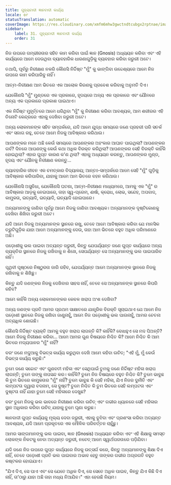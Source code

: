 ```yaml
---
title: ଗୁହ୍ୟବାଦୀ ଜ୍ଞାନବାଦୀ କାର୍ଯ୍ୟ
locale: or
statusTranslation: automatic
coverImage: https://res.cloudinary.com/xmfm6mhw3gwctndtcubgx2rptnae/image/upload/v1740468922/small_cover_tratado_de_psicologia_revolucionaria_a4c0dca4e0.webp
sidebar:
    label: 31. ଗୁହ୍ୟବାଦୀ ଜ୍ଞାନବାଦୀ କାର୍ଯ୍ୟ
    order: 31
---
```

ନିଜ ଉପରେ ଗମ୍ଭୀରତାର ସହିତ କାମ କରିବା ପାଇଁ ଜ୍ଞାନ (Gnosis) ଅଧ୍ୟୟନ କରିବା ଏବଂ ଏହି କାର୍ଯ୍ୟରେ ଆମେ ଦେଉଥିବା ବ୍ୟାବହାରିକ ଧାରଣାଗୁଡ଼ିକୁ ବ୍ୟବହାର କରିବା ଜରୁରୀ ଅଟେ।

ତଥାପି, ପୂର୍ବରୁ ନିରୀକ୍ଷଣ ନକରି କୌଣସି ନିର୍ଦ୍ଦିଷ୍ଟ "ମୁଁ" କୁ ଭାଙ୍ଗିବା ଉଦ୍ଦେଶ୍ୟରେ ଆମେ ନିଜ ଉପରେ କାମ କରିପାରିବୁ ନାହିଁ।

ଆତ୍ମ-ନିରୀକ୍ଷଣ ଆମ ଭିତରେ ଏକ ଆଲୋକ କିରଣକୁ ପ୍ରବେଶ କରିବାକୁ ଅନୁମତି ଦିଏ।

ଯେକୌଣସି "ମୁଁ" ମୁଣ୍ଡରେ ଏକ ପ୍ରକାରେ, ହୃଦୟରେ ଅନ୍ୟ ଏକ ପ୍ରକାରେ ଏବଂ ଯୌନରେ ଅନ୍ୟ ଏକ ପ୍ରକାରେ ପ୍ରକାଶ ପାଇଥାଏ।

ଏକ ନିର୍ଦ୍ଦିଷ୍ଟ ମୁହୂର୍ତ୍ତରେ ଆମେ ଧରିଥିବା "ମୁଁ" କୁ ନିରୀକ୍ଷଣ କରିବା ଆବଶ୍ୟକ, ଆମ ଶରୀରର ଏହି ତିନୋଟି କେନ୍ଦ୍ରରେ ଏହାକୁ ଦେଖିବା ଜରୁରୀ ଅଟେ।

ଅନ୍ୟ ଲୋକମାନଙ୍କ ସହିତ ସମ୍ପର୍କରେ, ଯଦି ଆମେ ଯୁଦ୍ଧ ସମୟରେ ଜଣେ ପ୍ରହରୀ ପରି ସତର୍କ ଏବଂ ସଜାଗ ରହୁ, ତେବେ ଆମେ ନିଜକୁ ଆବିଷ୍କାର କରିଥାଉ।

ଆପଣଙ୍କର ମନେ ଅଛି କେଉଁ ସମୟରେ ଆପଣଙ୍କର ଅହଂକାର ଆଘାତ ପାଇଥିଲା? ଆପଣଙ୍କର ଗର୍ବ? ଦିନରେ ଆପଣଙ୍କୁ କେଉଁ କଥା ଅଧିକ ବିରକ୍ତ କରିଥିଲା? ଆପଣଙ୍କର ସେହି ବିରକ୍ତି କାହିଁକି ହୋଇଥିଲା? ଏହାର ଗୁପ୍ତ କାରଣ କ'ଣ ଥିଲା? ଏହାକୁ ଅଧ୍ୟୟନ କରନ୍ତୁ, ଆପଣଙ୍କର ମୁଣ୍ଡ, ହୃଦୟ ଏବଂ ଯୌନକୁ ନିରୀକ୍ଷଣ କରନ୍ତୁ...

ବ୍ୟାବହାରିକ ଜୀବନ ଏକ ଚମତ୍କାର ବିଦ୍ୟାଳୟ; ଆନ୍ତଃ-ସମ୍ପର୍କରେ ଆମେ ସେହି "ମୁଁ" ଗୁଡ଼ିକୁ ଆବିଷ୍କାର କରିପାରିବା, ଯାହାକୁ ଆମେ ଆମ ଭିତରେ ବହନ କରିଥାଉ।

ଯେକୌଣସି ଅସୁବିଧା, ଯେକୌଣସି ଘଟଣା, ଆତ୍ମ-ନିରୀକ୍ଷଣ ମାଧ୍ୟମରେ, ଆମକୁ ଏକ "ମୁଁ" ର ଆବିଷ୍କାର ଆଡ଼କୁ ନେଇପାରେ, ତାହା ସ୍ୱ-ପ୍ରେମ, ଈର୍ଷା, କ୍ରୋଧ, ଲୋଭ, ସନ୍ଦେହ, ଅପବାଦ, କାମୁକତା, ଇତ୍ୟାଦି, ଇତ୍ୟାଦି, ଇତ୍ୟାଦି ହୋଇପାରେ।

ଅନ୍ୟମାନଙ୍କୁ ଜାଣିବା ପୂର୍ବରୁ ଆମେ ନିଜକୁ ଜାଣିବା ଆବଶ୍ୟକ। ଅନ୍ୟମାନଙ୍କ ଦୃଷ୍ଟିକୋଣକୁ ଦେଖିବା ଶିଖିବା ଜରୁରୀ ଅଟେ।

ଯଦି ଆମେ ନିଜକୁ ଅନ୍ୟମାନଙ୍କ ସ୍ଥାନରେ ରଖୁ, ତେବେ ଆମେ ଆବିଷ୍କାର କରିବା ଯେ ମାନସିକ ତ୍ରୁଟିଗୁଡ଼ିକ ଯାହା ଆମେ ଅନ୍ୟମାନଙ୍କୁ ଦେଉ, ତାହା ଆମ ଭିତରେ ବହୁତ ଅଧିକ ପରିମାଣରେ ଅଛି।

ପଡ଼ୋଶୀକୁ ଭଲ ପାଇବା ଅତ୍ୟନ୍ତ ଜରୁରୀ, କିନ୍ତୁ ଯେପର୍ଯ୍ୟନ୍ତ ଜଣେ ଗୁପ୍ତ କାର୍ଯ୍ୟରେ ଅନ୍ୟ ବ୍ୟକ୍ତିର ସ୍ଥାନରେ ନିଜକୁ ରଖିବାକୁ ନ ଶିଖେ, ସେପର୍ଯ୍ୟନ୍ତ ସେ ଅନ୍ୟମାନଙ୍କୁ ଭଲ ପାଇପାରିବ ନାହିଁ।

ପୃଥିବୀ ପୃଷ୍ଠରେ ନିଷ୍ଠୁରତା ଜାରି ରହିବ, ଯେପର୍ଯ୍ୟନ୍ତ ଆମେ ଅନ୍ୟମାନଙ୍କ ସ୍ଥାନରେ ନିଜକୁ ରଖିବାକୁ ନ ଶିଖିଛୁ।

କିନ୍ତୁ ଯଦି ଜଣଙ୍କର ନିଜକୁ ଦେଖିବାର ସାହସ ନାହିଁ, ତେବେ ସେ ଅନ୍ୟମାନଙ୍କ ସ୍ଥାନରେ କିପରି ରହିବ?

ଆମେ କାହିଁକି ଅନ୍ୟ ଲୋକମାନଙ୍କର କେବଳ ଖରାପ ଅଂଶ ଦେଖିବା?

ଅନ୍ୟ ଜଣଙ୍କ ପ୍ରତି ଆମର ପ୍ରଥମ ସାକ୍ଷାତରେ ଯାନ୍ତ୍ରିକ ବିରକ୍ତି ସୂଚାଇଥାଏ ଯେ ଆମେ ନିଜ ପଡ଼ୋଶୀ ସ୍ଥାନରେ ନିଜକୁ ରଖିବା ଜାଣୁନାହୁଁ, ଆମେ ନିଜ ପଡ଼ୋଶୀକୁ ଭଲ ପାଉନାହୁଁ, ଆମର ଚେତନା ଅତ୍ୟଧିକ ଶୋଇଛି।

କୌଣସି ନିର୍ଦ୍ଦିଷ୍ଟ ବ୍ୟକ୍ତି ଆମକୁ ବହୁତ ଖରାପ ଲାଗନ୍ତି କି? କାହିଁକି? ବୋଧହୁଏ ସେ ମଦ ପିଅନ୍ତି? ଆମେ ନିଜକୁ ନିରୀକ୍ଷଣ କରିବା... ଆମେ ଆମର ଗୁଣ ବିଷୟରେ ନିଶ୍ଚିତ କି? ଆମେ ନିଶ୍ଚିତ କି ଆମ ଭିତରେ ମଦ୍ୟପାନର "ମୁଁ" ନାହିଁ?

ବରଂ ଜଣେ ମଦୁଆକୁ ବିଭତ୍ସ କାର୍ଯ୍ୟ କରୁଥିବା ଦେଖି ଆମେ କହିବା ଉଚିତ୍: "ଏହି ମୁଁ, ମୁଁ କେଉଁ ବିଭତ୍ସ କାର୍ଯ୍ୟ କରୁଛି।"

ତୁମେ ଜଣେ ସଚ୍ଚୋଟ ଏବଂ ଗୁଣବତୀ ମହିଳା ଏବଂ ସେଥିପାଇଁ ତୁମକୁ ଜଣେ ନିର୍ଦ୍ଦିଷ୍ଟ ମହିଳା ଖରାପ ଲାଗନ୍ତି; ତୁମେ ତାଙ୍କୁ ନାପସନ୍ଦ କର। କାହିଁକି? ତୁମେ ନିଜ ବିଷୟରେ ବହୁତ ନିଶ୍ଚିତ କି? ତୁମେ ଭାବୁଛ କି ତୁମ ଭିତରେ କାମୁକତାର "ମୁଁ" ନାହିଁ? ତୁମେ ଭାବୁଛ କି ସେହି ମହିଳା, ଯିଏ ନିଜର ଦୁର୍ନୀତି ଏବଂ ଲମ୍ପଟତା ଦ୍ୱାରା ବଦନାମ, ସେ ଦୁଷ୍ଟ? ତୁମେ ନିଶ୍ଚିତ କି ତୁମ ଭିତରେ ସେହି ଲମ୍ପଟତା ଏବଂ ଦୁଷ୍ଟତା ନାହିଁ ଯାହା ତୁମେ ସେହି ମହିଳାରେ ଦେଖୁଛ?

ବରଂ ତୁମେ ନିଜକୁ ଭଲ ଭାବରେ ନିରୀକ୍ଷଣ କରିବା ଉଚିତ୍ ଏବଂ ଗଭୀର ଧ୍ୟାନରେ ସେହି ମହିଳାର ସ୍ଥାନ ଅଧିକାର କରିବା ଉଚିତ୍ ଯାହାକୁ ତୁମେ ଘୃଣା କରୁଛ।

ଜ୍ଞାନବାଦୀ ଗୁପ୍ତ କାର୍ଯ୍ୟକୁ ମୂଲ୍ୟ ଦେବା ଜରୁରୀ, ଏହାକୁ ବୁଝିବା ଏବଂ ପ୍ରଶଂସା କରିବା ଅତ୍ୟନ୍ତ ଆବଶ୍ୟକ, ଯଦି ଆମେ ପ୍ରକୃତରେ ଏକ ମୌଳିକ ପରିବର୍ତ୍ତନ ଚାହୁଁଛୁ।

ଆମର ସାଙ୍ଗମାନଙ୍କୁ ଭଲ ପାଇବା, ଜ୍ଞାନ (Gnosis) ଅଧ୍ୟୟନ କରିବା ଏବଂ ଏହି ଶିକ୍ଷାକୁ ସମସ୍ତ ଲୋକଙ୍କ ନିକଟକୁ ନେବା ଅତ୍ୟନ୍ତ ଜରୁରୀ, ନଚେତ୍ ଆମେ ସ୍ୱାର୍ଥପରତାରେ ପଡ଼ିଯିବା।

ଯଦି ଜଣେ ନିଜ ଉପରେ ଗୁପ୍ତ କାର୍ଯ୍ୟରେ ନିଜକୁ ଉତ୍ସର୍ଗ କରେ, କିନ୍ତୁ ଅନ୍ୟମାନଙ୍କୁ ଶିକ୍ଷା ଦିଏ ନାହିଁ, ତେବେ ପଡ଼ୋଶୀ ପ୍ରତି ଭଲ ପାଇବାର ଅଭାବ ହେତୁ ତାଙ୍କର ଗଭୀର ଅଗ୍ରଗତି ବହୁତ କଷ୍ଟକର ହୋଇଯାଏ।

"ଯିଏ ଦିଏ, ସେ ପାଏ ଏବଂ ସେ ଯେତେ ଅଧିକ ଦିଏ, ସେ ସେତେ ଅଧିକ ପାଇବ, କିନ୍ତୁ ଯିଏ କିଛି ଦିଏ ନାହିଁ, ତା'ଠାରୁ ଯାହା ଅଛି ତାହା ମଧ୍ୟ ନିଆଯିବ।" ଏହା ହେଉଛି ନିୟମ।

